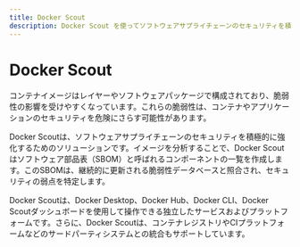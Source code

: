 ```yaml
---
title: Docker Scout
description: Docker Scout を使ってソフトウェアサプライチェーンのセキュリティを積極的に強化しましょう。
---
```


# Docker Scout

コンテナイメージはレイヤーやソフトウェアパッケージで構成されており、脆弱性の影響を受けやすくなっています。これらの脆弱性は、コンテナやアプリケーションのセキュリティを危険にさらす可能性があります。

Docker Scoutは、ソフトウェアサプライチェーンのセキュリティを積極的に強化するためのソリューションです。イメージを分析することで、Docker Scoutはソフトウェア部品表（SBOM）と呼ばれるコンポーネントの一覧を作成します。このSBOMは、継続的に更新される脆弱性データベースと照合され、セキュリティの弱点を特定します。

Docker Scoutは、Docker Desktop、Docker Hub、Docker CLI、Docker Scoutダッシュボードを使用して操作できる独立したサービスおよびプラットフォームです。さらに、Docker Scoutは、コンテナレジストリやCIプラットフォームなどのサードパーティシステムとの統合もサポートしています。
